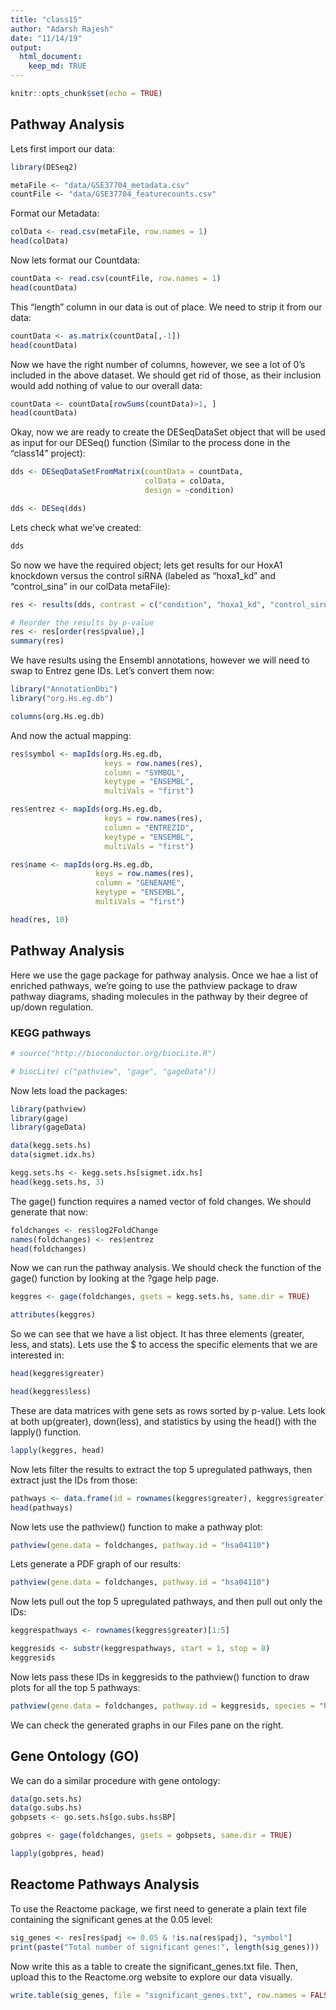 ```yaml
---
title: "class15"
author: "Adarsh Rajesh"
date: "11/14/19"
output: 
  html_document:
    keep_md: TRUE
---
```


```r
knitr::opts_chunk$set(echo = TRUE)
```

## Pathway Analysis

Lets first import our data:

```r
library(DESeq2)

metaFile <- "data/GSE37704_metadata.csv"
countFile <- "data/GSE37704_featurecounts.csv"
```

Format our Metadata:

```r
colData <- read.csv(metaFile, row.names = 1)
head(colData)
```

Now lets format our Countdata:

```r
countData <- read.csv(countFile, row.names = 1)
head(countData)
```

This "length" column in our data is out of place. We need to strip it from our data:

```r
countData <- as.matrix(countData[,-1])
head(countData)
```

Now we have the right number of columns, however, we see a lot of 0's included in the above dataset. We should get rid of those, as their inclusion would add nothing of value to our overall data:

```r
countData <- countData[rowSums(countData)>1, ]
head(countData)
```

Okay, now we are ready to create the DESeqDataSet object that will be used as input for our DESeq() function (Similar to the process done in the "class14" project):

```r
dds <- DESeqDataSetFromMatrix(countData = countData,
                              colData = colData,
                              design = ~condition)

dds <- DESeq(dds)
```

Lets check what we've created:

```r
dds
```

So now we have the required object; lets get results for our HoxA1 knockdown versus the control siRNA (labeled as "hoxa1_kd" and "control_sina" in our colData metaFile):

```r
res <- results(dds, contrast = c("condition", "hoxa1_kd", "control_sirna"))

# Reorder the results by p-value
res <- res[order(res$pvalue),]
summary(res)
```

We have results using the Ensembl annotations, however we will need to swap to Entrez gene IDs. Let's convert them now:

```r
library("AnnotationDbi")
library("org.Hs.eg.db")

columns(org.Hs.eg.db)
```

And now the actual mapping:

```r
res$symbol <- mapIds(org.Hs.eg.db,
                     keys = row.names(res),
                     column = "SYMBOL",
                     keytype = "ENSEMBL",
                     multiVals = "first")

res$entrez <- mapIds(org.Hs.eg.db,
                     keys = row.names(res),
                     column = "ENTREZID",
                     keytype = "ENSEMBL",
                     multiVals = "first")

res$name <- mapIds(org.Hs.eg.db,
                   keys = row.names(res),
                   column = "GENENAME",
                   keytype = "ENSEMBL",
                   multiVals = "first")

head(res, 10)
```



## Pathway Analysis

Here we use the gage package for pathway analysis. Once we hae a list of enriched  pathways, we're going to use the pathview package to draw pathway diagrams, shading molecules in the pathway by their degree of up/down regulation.

### KEGG pathways

```r
# source("http://bioconductor.org/biocLite.R")

# biocLite( c("pathview", "gage", "gageData"))
```

Now lets load the packages:

```r
library(pathview)
library(gage)
library(gageData)

data(kegg.sets.hs)
data(sigmet.idx.hs)

kegg.sets.hs <- kegg.sets.hs[sigmet.idx.hs]
head(kegg.sets.hs, 3)
```

The gage() function requires a named vector of fold changes. We should generate that now:

```r
foldchanges <- res$log2FoldChange
names(foldchanges) <- res$entrez
head(foldchanges)
```

Now we can run the pathway analysis. We should check the function of the gage() function by looking at the ?gage help page.

```r
keggres <- gage(foldchanges, gsets = kegg.sets.hs, same.dir = TRUE)

attributes(keggres)
```

So we can see that we have a list object. It has three elements (greater, less, and stats). Lets use the $ to access the specific elements that we are interested in:

```r
head(keggres$greater)
```

```r
head(keggres$less)
```

These are data matrices with gene sets as rows sorted by p-value. Lets look at both up(greater), down(less), and statistics by using the head() with the lapply() function.

```r
lapply(keggres, head)
```

Now lets filter the results to extract the top 5 upregulated pathways, then extract just the IDs from those:

```r
pathways <- data.frame(id = rownames(keggres$greater), keggres$greater)
head(pathways)
```

Now lets use the pathview() function to make a pathway plot:

```r
pathview(gene.data = foldchanges, pathway.id = "hsa04110")
```

Lets generate a PDF graph of our results:

```r
pathview(gene.data = foldchanges, pathway.id = "hsa04110")
```

Now lets pull out the top 5 upregulated pathways, and then pull out only the IDs:

```r
keggrespathways <- rownames(keggres$greater)[1:5]

keggresids <- substr(keggrespathways, start = 1, stop = 8)
keggresids
```

Now lets pass these IDs in keggresids to the pathview() function to draw plots for all the top 5 pathways:

```r
pathview(gene.data = foldchanges, pathway.id = keggresids, species = "hsa")
```

We can check the generated graphs in our Files pane on the right.


## Gene Ontology (GO)

We can do a similar procedure with gene ontology:

```r
data(go.sets.hs)
data(go.subs.hs)
gobpsets <- go.sets.hs[go.subs.hs$BP]

gobpres <- gage(foldchanges, gsets = gobpsets, same.dir = TRUE)

lapply(gobpres, head)
```



## Reactome Pathways Analysis

To use the Reactome package, we first need to generate a plain text file containing the significant genes at the 0.05 level:

```r
sig_genes <- res[res$padj <= 0.05 & !is.na(res$padj), "symbol"]
print(paste("Total number of significant genes:", length(sig_genes)))
```

Now write this as a table to create the significant_genes.txt file. Then, upload this to the Reactome.org website to explore our data visually.

```r
write.table(sig_genes, file = "significant_genes.txt", row.names = FALSE, col.names = FALSE, quote = FALSE)
```